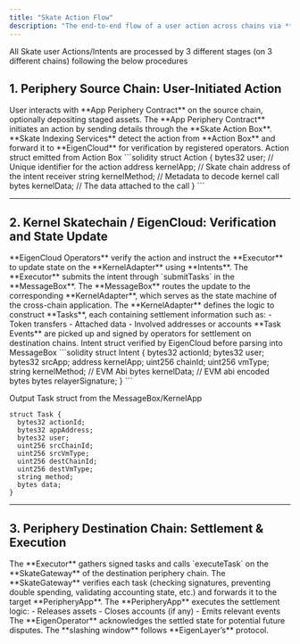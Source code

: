 ```yaml
---
title: "Skate Action Flow"
description: "The end-to-end flow of a user action across chains via **Skate infrastructure**"
---
```


All Skate user Actions/Intents are processed by 3 different stages (on 3 different chains) following the below procedures

## 1. Periphery Source Chain: User-Initiated Action

<Steps>
  <Step title="User Action">
    User interacts with **App Periphery Contract** on the source chain, optionally depositing staged assets.
  </Step>

  <Step title="Skate Action Box">
    The **App Periphery Contract** initiates an action by sending details through the **Skate Action Box**.
  </Step>

  <Step title="Acknowledgement and Verification">
    **Skate Indexing Services** detect the action from **Action Box** and forward it to **EigenCloud** for verification by registered operators.
  </Step>
</Steps>

<Note>
Action struct emitted from Action Box
```solidity
struct Action {
  bytes32 user; // Unique identifier for the action
  address kernelApp; // Skate chain address of the intent receiver
  string kernelMethod; // Metadata to decode kernel call
  bytes kernelData; // The data attached to the call
}
  ```
</Note>

---

## 2. Kernel Skatechain / EigenCloud: Verification and State Update


<Steps>
  <Step title="Operator Verification">
    **EigenCloud Operators** verify the action and instruct the **Executor** to update state on the **KernelAdapter** using **Intents**.
  </Step>

  <Step title="Message Delivery">
    The **Executor** submits the intent through `submitTasks` in the **MessageBox**.
    The **MessageBox** routes the update to the corresponding **KernelAdapter**, which serves as the state machine of the cross-chain application.
  </Step>

  <Step title="Task Construction">
    The **KernelAdapter** defines the logic to construct **Tasks**, each containing settlement information such as:
    - Token transfers
    - Attached data
    - Involved addresses or accounts
  </Step>

  <Step title="Task Signing">
    **Task Events** are picked up and signed by operators for settlement on destination chains.
  </Step>
</Steps>

<Note>
Intent struct verified by EigenCloud before parsing into MessageBox
```solidity
struct Intent {
  bytes32 actionId;
  bytes32 user;
  bytes32 srcApp;
  address kernelApp;
  uint256 chainId;
  uint256 vmType;
  string kernelMethod; // EVM Abi
  bytes kernelData; // EVM abi encoded bytes
  bytes relayerSignature;
}
```


Output Task struct from the MessageBox/KernelApp
```solidity
struct Task {
  bytes32 actionId;
  bytes32 appAddress;
  bytes32 user;
  uint256 srcChainId;
  uint256 srcVmType;
  uint256 destChainId;
  uint256 destVmType;
  string method;
  bytes data;
}
```
</Note>


---

## 3. Periphery Destination Chain: Settlement & Execution

<Steps>
  <Step title="Task Execution">
    The **Executor** gathers signed tasks and calls `executeTask` on the **SkateGateway** of the destination periphery chain.
  </Step>

  <Step title="Verification & Delivery">
    The **SkateGateway** verifies each task (checking signatures, preventing double spending, validating accounting state, etc.) and forwards it to the target **PeripheryApp**.
  </Step>

  <Step title="Settlement Completion">
    The **PeripheryApp** executes the settlement logic:
    - Releases assets
    - Closes accounts (if any)
    - Emits relevant events
  </Step>

  <Step title="Finalization & Acknowledgment">
    The **EigenOperator** acknowledges the settled state for potential future disputes.  
    The **slashing window** follows **EigenLayer’s** protocol.
  </Step>
</Steps>
